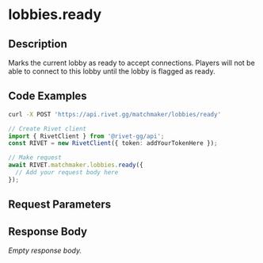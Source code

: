 

# lobbies.ready

## Description

Marks the current lobby as ready to accept connections.  Players will not be able to connect to this lobby until the  lobby is flagged as ready.


## Code Examples

<CodeGroup title='Request' tag='POST' label='https://api.rivet.gg/matchmaker/lobbies/ready'>

```bash {{ title: 'cURL' }}
curl -X POST 'https://api.rivet.gg/matchmaker/lobbies/ready'
```

```ts
// Create Rivet client
import { RivetClient } from '@rivet-gg/api';
const RIVET = new RivetClient({ token: addYourTokenHere });

// Make request
await RIVET.matchmaker.lobbies.ready({
  // Add your request body here
});
```

</CodeGroup>


## Request Parameters


## Response Body

_Empty response body._
